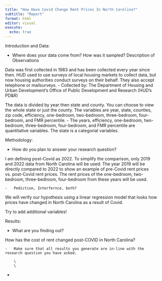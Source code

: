 ```yaml
---
title: "How Have Covid Change Rent Prices In North Carolina?"
subtitle: "Report"
format: html
editor: visual
execute:
  echo: true
---
```


Introduction and Data:

-   Where does your data come from? How was it sampled? Description of Observations

Data was first collected in 1983 and has been collected every year since then. HUD used to use surveys of local housing markets to collect data, but now housing authorities conduct surveys on their behalf. They also accept telephone or mailsurveys. - Collected by: The Department of Housing and Urban Development's Office of Public Development and Research (HUD's PD&R)

The data is divided by year then state and county. You can choose to view the whole state or just the county. The variables are year, state, counties, zip code, efficiency, one-bedroom, two-bedroom, three-bedroom, four-bedroom, and FMR percentile. - The years, efficiency, one-bedroom, two-bedroom, three-bedroom, four-bedroom, and FMR percentile are quantitative variables. The state is a categorial variables.

Methodology:

-   How do you plan to answer your research question?

I am defining post-Covid as 2022. To simplify the comparison, only 2019 and 2022 data from North Carolina will be used. The year 2019 will be directly compared to 2022 to show an example of pre-Covid rent prices vs. post-Covid rent prices. The rent prices of the one-bedroom, two-bedroom, three-bedroom, four-bedroom from these years will be used.

    -   Pediction, Interfernce, both?

We will verify our hypothesis using a linear regression model that looks how prices have changed in North Carolina as a result of Covid.

Try to add additional variables!

Results:

-   What are you finding out?

How has the cost of rent changed post-COVID in North Carolina?

    -   Make sure that all results you generate are in-line with the research question you have asked.

        \
        \

-   
